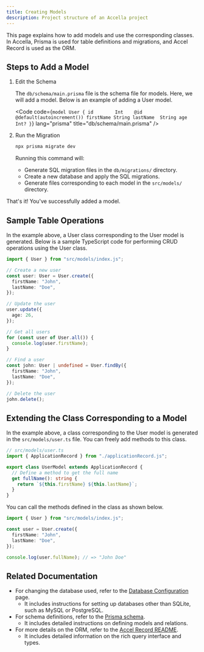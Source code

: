```yaml
---
title: Creating Models
description: Project structure of an Accella project
---
```



This page explains how to add models and use the corresponding classes.
In Accella, Prisma is used for table definitions and migrations, and Accel Record is used as the ORM.

## Steps to Add a Model

<Steps>

1. Edit the Schema

   The `db/schema/main.prisma` file is the schema file for models.
   Here, we will add a model. Below is an example of adding a User model.
   
   <Code code={`model User {
       id        Int    @id @default(autoincrement())
       firstName String
       lastName  String
       age       Int?
   }`} lang="prisma" title="db/schema/main.prisma" />

2. Run the Migration
   
   ```bash
   npx prisma migrate dev
   ```
   
   Running this command will:
   
   - Generate SQL migration files in the `db/migrations/` directory.
   - Create a new database and apply the SQL migrations.
   - Generate files corresponding to each model in the `src/models/` directory.

</Steps>

That's it! You've successfully added a model.

## Sample Table Operations

In the example above, a User class corresponding to the User model is generated.
Below is a sample TypeScript code for performing CRUD operations using the User class.

```typescript
import { User } from "src/models/index.js";

// Create a new user
const user: User = User.create({
  firstName: "John",
  lastName: "Doe",
});

// Update the user
user.update({
  age: 26,
});

// Get all users
for (const user of User.all()) {
  console.log(user.firstName);
}

// Find a user
const john: User | undefined = User.findBy({
  firstName: "John",
  lastName: "Doe",
});

// Delete the user
john.delete();
```

## Extending the Class Corresponding to a Model

In the example above, a class corresponding to the User model is generated in the `src/models/user.ts` file.
You can freely add methods to this class.

```typescript
// src/models/user.ts
import { ApplicationRecord } from "./applicationRecord.js";

export class UserModel extends ApplicationRecord {
  // Define a method to get the full name
  get fullName(): string {
    return `${this.firstName} ${this.lastName}`;
  }
}
```

You can call the methods defined in the class as shown below.

```typescript
import { User } from "src/models/index.js";

const user = User.create({
  firstName: "John",
  lastName: "Doe",
});

console.log(user.fullName); // => "John Doe"
```

## Related Documentation

- For changing the database used, refer to the [Database Configuration](./database) page.
  - It includes instructions for setting up databases other than SQLite, such as MySQL or PostgreSQL.
- For schema definitions, refer to the [Prisma schema](https://www.prisma.io/docs/orm/prisma-schema).
  - It includes detailed instructions on defining models and relations.
- For more details on the ORM, refer to the [Accel Record README](https://github.com/koyopro/accella/blob/main/packages/accel-record/README.md).
  - It includes detailed information on the rich query interface and types.
